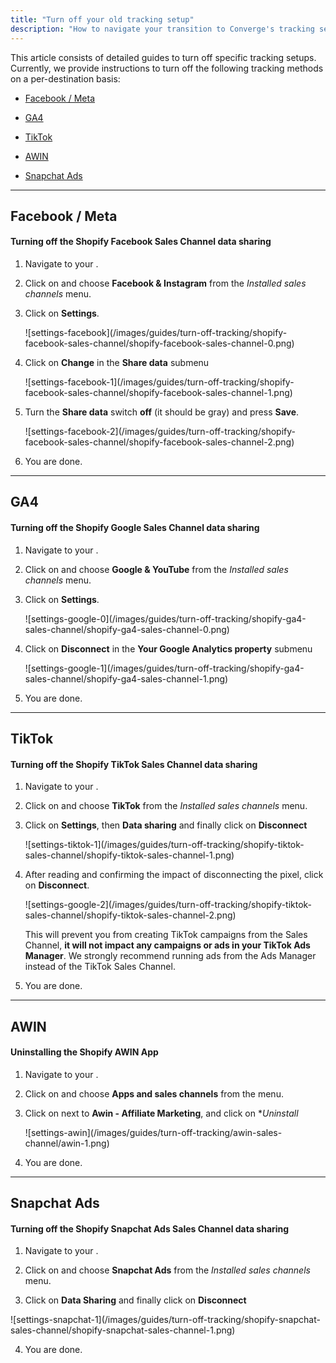 ```yaml
---
title: "Turn off your old tracking setup"
description: "How to navigate your transition to Converge's tracking setup by removing old tracking setups"
---
```



This article consists of detailed guides to turn off specific tracking setups.
Currently, we provide instructions to turn off the following tracking methods on a per-destination basis: 

- [Facebook / Meta](#facebook-meta)

- [GA4](#GA4)

- [TikTok](#tiktok)

- [AWIN](#awin)

- [Snapchat Ads](#snapchat-ads)

---

## Facebook / Meta 

#### Turning off the Shopify Facebook Sales Channel data sharing

1. Navigate to your <OutboundLink linkText="Shopify Admin Dashboard" linkTarget="https://admin.shopify.com/" />.

2. Click on <IconText name="angle-right" text="Sales channels" iconLocation = "after"/> and choose **Facebook & Instagram** from the *Installed sales channels* menu.

3. Click on **Settings**.

    <Frame>
        ![settings-facebook](/images/guides/turn-off-tracking/shopify-facebook-sales-channel/shopify-facebook-sales-channel-0.png)
    </Frame>

4. Click on **Change** in the **Share data** submenu
    <Frame>
        ![settings-facebook-1](/images/guides/turn-off-tracking/shopify-facebook-sales-channel/shopify-facebook-sales-channel-1.png)
    </Frame>

5. Turn the **Share data** switch **off** (it should be gray) and press **Save**.
    <Frame>
        ![settings-facebook-2](/images/guides/turn-off-tracking/shopify-facebook-sales-channel/shopify-facebook-sales-channel-2.png)
    </Frame>

6. You are done.

---

## GA4

#### Turning off the Shopify Google Sales Channel data sharing

1. Navigate to your <OutboundLink linkText="Shopify Admin Dashboard" linkTarget="https://admin.shopify.com/" />.

2. Click on <IconText name="angle-right" text="Sales channels" iconLocation = "after"/> and choose **Google & YouTube** from the *Installed sales channels* menu.

3. Click on **Settings**.

    <Frame>
        ![settings-google-0](/images/guides/turn-off-tracking/shopify-ga4-sales-channel/shopify-ga4-sales-channel-0.png)
    </Frame>

4. Click on **Disconnect** in the **Your Google Analytics property** submenu
    <Frame>
        ![settings-google-1](/images/guides/turn-off-tracking/shopify-ga4-sales-channel/shopify-ga4-sales-channel-1.png)
    </Frame>

5. You are done.

---

## TikTok

#### Turning off the Shopify TikTok Sales Channel data sharing

1. Navigate to your <OutboundLink linkText="Shopify Admin Dashboard" linkTarget="https://admin.shopify.com/" />.

2. Click on <IconText name="angle-right" text="Sales channels" iconLocation = "after"/> and choose **TikTok** from the *Installed sales channels* menu.

3. Click on **Settings**, then **Data sharing** and finally click on **Disconnect**

    <Frame>
        ![settings-tiktok-1](/images/guides/turn-off-tracking/shopify-tiktok-sales-channel/shopify-tiktok-sales-channel-1.png)
    </Frame>

4. After reading and confirming the impact of disconnecting the pixel, click on **Disconnect**.
    <Frame>
        ![settings-google-2](/images/guides/turn-off-tracking/shopify-tiktok-sales-channel/shopify-tiktok-sales-channel-2.png)
    </Frame>

    <Note> This will prevent you from creating TikTok campaigns from the Sales Channel, **it will not impact any campaigns or ads in your TikTok Ads Manager**. We strongly recommend running ads from the Ads Manager instead of the TikTok Sales Channel. </Note>

5. You are done.

---

## AWIN

#### Uninstalling the Shopify AWIN App


1. Navigate to your <OutboundLink linkText="Shopify Admin Dashboard" linkTarget="https://admin.shopify.com/" />.

2. Click on <IconText name="gear" text="Settings" iconLocation = "before"/> and choose **Apps and sales channels** from the menu.

3. Click on <Icon name="ellipsis"/> next to **Awin - Affiliate Marketing**, and click on **Uninstall*

    <Frame>
        ![settings-awin](/images/guides/turn-off-tracking/awin-sales-channel/awin-1.png)
    </Frame>

4. You are done.

---

## Snapchat Ads

#### Turning off the Shopify Snapchat Ads Sales Channel data sharing

1. Navigate to your <OutboundLink linkText="Shopify Admin Dashboard" linkTarget="https://admin.shopify.com/" />.

2. Click on <IconText name="angle-right" text="Sales channels" iconLocation = "after"/> and choose **Snapchat Ads** from the *Installed sales channels* menu.

3. Click on **Data Sharing** and finally click on **Disconnect**
<Frame>
    ![settings-snapchat-1](/images/guides/turn-off-tracking/shopify-snapchat-sales-channel/shopify-snapchat-sales-channel-1.png)
</Frame>

4. You are done.
